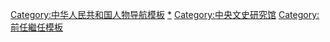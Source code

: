 {{Navbox
|name = 中央文史研究馆馆长
|title = [[中央文史研究馆]]馆长
|list1 = [[符定一]]{{to}}[[章士釗|章士钊]]{{to}}[[杨东莼]]{{to}}[[叶圣陶]]{{to}}[[萧乾]]{{to}}[[启功]]{{to}}[[袁行霈]]
}}<noinclude>
[[Category:中华人民共和国人物导航模板]]
[[Category:中央文史研究馆馆长|*]]
[[Category:中央文史研究馆]]
[[Category:前任繼任模板]]
</noinclude>